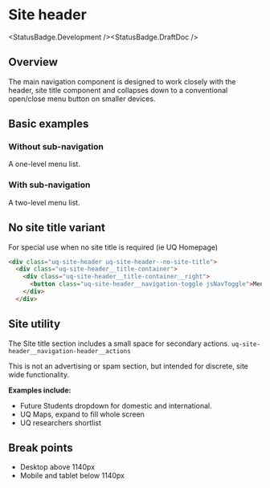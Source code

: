 
# Site header

<StatusBadge.Development /><StatusBadge.DraftDoc />

## Overview

The main navigation component is designed to work closely with the header, site title component and collapses down to a conventional open/close menu button on smaller devices. 

## Basic examples

### Without sub-navigation
A one-level menu list.

<Canvas withSource="none" withToolbar>
  <Story height={200} id="components-site-header--site-header-without-subnav" />
</Canvas>

### With sub-navigation
A two-level menu list.

<Canvas withSource="none" withToolbar>
  <Story height={505} id="components-site-header--site-header" />
</Canvas>

## No site title variant

For special use when no site title is required (ie UQ Homepage)

```html
<div class="uq-site-header uq-site-header--no-site-title">
  <div class="uq-site-header__title-container">
    <div class="uq-site-header__title-container__right">
      <button class="uq-site-header__navigation-toggle jsNavToggle">Menu</button>
    </div>
  </div>
```

## Site utility

The Site title section includes a small space for secondary actions. `uq-site-header__navigation-header__actions`

This is not an advertising or spam section, but intended for discrete, site wide functionality.

**Examples include:** 

* Future Students dropdown for domestic and international.
* UQ Maps, expand to fill whole screen
* UQ researchers shortlist

## Break points

* Desktop above 1140px
* Mobile and tablet below 1140px 
